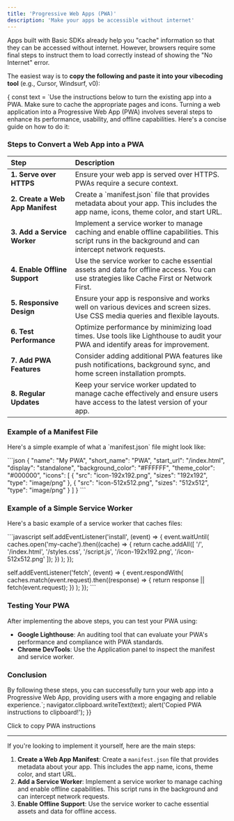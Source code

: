 ```yaml
---
title: 'Progressive Web Apps (PWA)'
description: 'Make your apps be accessible without internet'
---
```


Apps built with Basic SDKs already help you "cache" information so that they can be accessed without internet. 
However, browsers require some final steps to instruct them to load correctly instead of showing the "No Internet" error.

The easiest way is to **copy the following and paste it into your vibecoding tool** (e.g., Cursor, Windsurf, v0):

<div 
  style={{
    position: 'relative',
    cursor: 'pointer',
    padding: '2rem 1rem',
    borderRadius: '8px',
    transition: 'filter 0.3s ease'
  }}
  onClick={() => {
    const text = `Use the instructions below to turn the existing app into a PWA. Make sure to cache the appropriate pages and icons. Turning a web application into a Progressive Web App (PWA) involves several steps to enhance its performance, usability, and offline capabilities. Here's a concise guide on how to do it:

### Steps to Convert a Web App into a PWA

| Step | Description |
|:---|:---|
| **1. Serve over HTTPS** | Ensure your web app is served over HTTPS. PWAs require a secure context. |
| **2. Create a Web App Manifest** | Create a \`manifest.json\` file that provides metadata about your app. This includes the app name, icons, theme color, and start URL. |
| **3. Add a Service Worker** | Implement a service worker to manage caching and enable offline capabilities. This script runs in the background and can intercept network requests. |
| **4. Enable Offline Support** | Use the service worker to cache essential assets and data for offline access. You can use strategies like Cache First or Network First. |
| **5. Responsive Design** | Ensure your app is responsive and works well on various devices and screen sizes. Use CSS media queries and flexible layouts. |
| **6. Test Performance** | Optimize performance by minimizing load times. Use tools like Lighthouse to audit your PWA and identify areas for improvement. |
| **7. Add PWA Features** | Consider adding additional PWA features like push notifications, background sync, and home screen installation prompts. |
| **8. Regular Updates** | Keep your service worker updated to manage cache effectively and ensure users have access to the latest version of your app. |

### Example of a Manifest File

Here's a simple example of what a \`manifest.json\` file might look like:

\`\`\`json
{
  "name": "My PWA",
  "short_name": "PWA",
  "start_url": "/index.html",
  "display": "standalone",
  "background_color": "#FFFFFF",
  "theme_color": "#000000",
  "icons": [
    {
      "src": "icon-192x192.png",
      "sizes": "192x192",
      "type": "image/png"
    },
    {
      "src": "icon-512x512.png",
      "sizes": "512x512",
      "type": "image/png"
    }
  ]
}
\`\`\`

### Example of a Simple Service Worker

Here's a basic example of a service worker that caches files:

\`\`\`javascript
self.addEventListener('install', (event) => {
  event.waitUntil(
    caches.open('my-cache').then((cache) => {
      return cache.addAll([
        '/',
        '/index.html',
        '/styles.css',
        '/script.js',
        '/icon-192x192.png',
        '/icon-512x512.png'
      ]);
    })
  );
});

self.addEventListener('fetch', (event) => {
  event.respondWith(
    caches.match(event.request).then((response) => {
      return response || fetch(event.request);
    })
  );
});
\`\`\`

### Testing Your PWA

After implementing the above steps, you can test your PWA using:

-  **Google Lighthouse**: An auditing tool that can evaluate your PWA's performance and compliance with PWA standards.
-  **Chrome DevTools**: Use the Application panel to inspect the manifest and service worker.

### Conclusion

By following these steps, you can successfully turn your web app into a Progressive Web App, providing users with a more engaging and reliable experience.`;
    navigator.clipboard.writeText(text);
    alert('Copied PWA instructions to clipboard!');
  }}
>
  <div style={{
    position: 'absolute',
    top: 0,
    left: 0,
    right: 0,
    bottom: 0,
    backgroundColor: '#f5f5f5',
    filter: 'blur(5px)',
    zIndex: -1
  }} />
  <span style={{ position: 'relative', zIndex: 1 }}>Click to copy PWA instructions</span>
</div>

---

If you're looking to implement it yourself, here are the main steps:
1. **Create a Web App Manifest**: Create a `manifest.json` file that provides metadata about your app. This includes the app name, icons, theme color, and start URL.
2. **Add a Service Worker**: Implement a service worker to manage caching and enable offline capabilities. This script runs in the background and can intercept network requests.
3. **Enable Offline Support**: Use the service worker to cache essential assets and data for offline access.